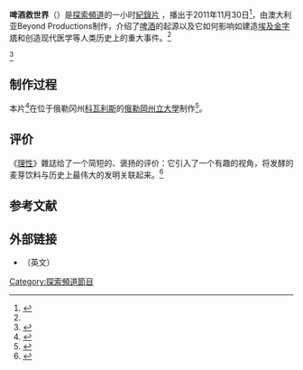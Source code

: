 {{Infobox television
| show_name            = How Beer Saved the World
| image                = 
| image_size           = 
| image_alt            = 
| caption              = 
| genre                = 纪录片
| creator              = Alan Eyres
| based_on             = 
| writer               = Martyn Ives
| screenplay           = 
| story                = 
| director             = 
| starring             = Henry Strozier<br />George Armelagos<br />Charlie Bamforth
| narrated             = 
| theme_music_composer = 
| country              = 美国
| language             = 英语
| num_episodes         = 
| producer             = 
| editor               = Gillian Abraham<br />Warren Saunders<br />Lukasz Termer
| cinematography       = 
| runtime              = 60分钟
| company              = 
| distributor          = 
| budget               = 
| network              = [[探索频道|探索频道]]
| first_aired          = {{Start date|2011|1|30}}
| last_aired           = 
| preceded_by          = 
| followed_by          = 
| website              = 
}}
'''啤酒救世界'''（{{lang-en|How beer saved the world}}）是[[探索頻道|探索頻道]]的一小时[[紀錄片|紀錄片]] ，播出于2011年11月30日<ref>{{Cite web|url=http://www.craftbeer.com/pages/news-and-events/news/show?title=discovery-channel-presents-how-beer-saved-the-world|title=News: Discovery Channel Presents "How Beer Saved the World"|accessdate=2012-09-18|publisher=CraftBeer.com|archive-date=2011-01-30|archive-url=https://web.archive.org/web/20110130113337/http://www.craftbeer.com/pages/news-and-events/news/show?title=discovery-channel-presents-how-beer-saved-the-world|dead-url=yes}}</ref>，由澳大利亚Beyond Productions制作，介绍了[[啤酒|啤酒]]的起源以及它如何影响如建造[[埃及金字塔|埃及金字塔]]和创造现代医学等人类历史上的重大事件。<ref name="GT 1/28/12">{{cite web|url=http://www.gazettetimes.com/news/local/article_14b20f18-2ac4-11e0-a7a7-001cc4c002e0.html|title=Beer documentary features OSU|accessdate=2012-09-18|date=2011-01-28|publisher=Gazettetimes.com|archive-date=2017-12-07|archive-url=https://web.archive.org/web/20171207140129/http://www.gazettetimes.com/news/local/article_14b20f18-2ac4-11e0-a7a7-001cc4c002e0.html|dead-url=no}}</ref><ref>{{Cite web|url=http://www.the-standard.org/life/entertainment/how-beer-saved-the-world-brings-light-to-age-old/article_cea4b7e8-56b2-11e1-a1e9-001a4bcf6878.html|title=‘How Beer Saved the World’ brings light to age-old debate|accessdate=27 November 2014|last=Simpson|first=Nick|publisher=The Standard|archive-date=2019-09-13|archive-url=https://web.archive.org/web/20190913235643/http://www.the-standard.org/life/entertainment/how-beer-saved-the-world-brings-light-to-age-old/article_cea4b7e8-56b2-11e1-a1e9-001a4bcf6878.html|dead-url=no}}</ref>

== 制作过程 ==
本片<ref name="bb">{{Cite web|url=http://www.brewbound.com/news/2011-1-27-How_Beer_Saved_the_World_debuts_Sunday|title=Discovery Channel to Premiere Beer Special|accessdate=2012-09-18|date=2011-01-27|publisher=Brewbound.com|archive-date=2020-08-09|archive-url=https://web.archive.org/web/20200809084206/https://www.brewbound.com/news/2011-1-27-How_Beer_Saved_the_World_debuts_Sunday|dead-url=no}}</ref>在位于俄勒冈州[[科瓦利斯_(俄勒岡州)|科瓦利斯]]的[[俄勒岡州立大學|俄勒岡州立大學]]制作<ref>{{Cite web|url=http://www.gazettetimes.com/news/local/article_e5b96d9e-f154-11df-b93b-001cc4c002e0.html|title=Crew films ‘How Beer Saved the World’ for Discovery Channel|accessdate=2012-09-18|date=2010-11-16|publisher=Gazettetimes.com|archive-date=2017-12-07|archive-url=https://web.archive.org/web/20171207140041/http://www.gazettetimes.com/news/local/article_e5b96d9e-f154-11df-b93b-001cc4c002e0.html|dead-url=no}}</ref>。

== 评价 ==
《[[理性_(雜誌)|理性]]》雜誌给了一个简短的、褒扬的评价：它引入了一个有趣的视角，将发酵的麦芽饮料与历史上最伟大的发明关联起来。<ref>{{Cite news|url=http://reason.com/archives/2012/05/02/driven-to-drink|title=Driven to Drink|last=Sullum|first=Jacob|date=May 1, 2012|publisher=Reason|accessdate=27 November 2014|archive-date=2017-12-07|archive-url=https://web.archive.org/web/20171207191835/http://reason.com/archives/2012/05/02/driven-to-drink|dead-url=no}}</ref>

== 参考文献 ==
{{reflist}}

== 外部链接 ==
* {{Imdb title|1832368|id=1832368}}（英文）
[[Category:探索頻道節目|Category:探索頻道節目]]